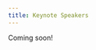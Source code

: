 ```yaml
---
title: Keynote Speakers
---
```


Coming soon! 
<!--
<br>

::: {.grid}

::: {.g-col-3}
![](ntg.jpg)
:::

::: {.g-col-9}
**Natalia Tejedor Garavito** is a Principal Enterprise Fellow at the University of Southampton and leads the Geospatial Data and Analysis Team in the [WorldPop](https://www.worldpop.org/#) programme.  Her expertise is in advanced applications of GIS, with focus on spatial demography to support decision-making processes, particularly in low- and middle-income countries, producing high resolution, open and contemporary data, mainly on projects related to reproductive, maternal, newborn, child, and adolescence health. She also leads the development of sophisticated analytical tools and provides capacity-building aimed at empowering local stakeholders to utilize spatial data effectively in their decision-making processes, facilitating knowledge transfer and fostering enduring partnerships with international stakeholders. Her experience includes collaborations with governments, academic and non-academic institutions, and NGOs around the world. 
:::

:::
---------------------------------

::: {.grid}

::: {.g-col-3}
![](morris.png)
:::

::: {.g-col-9}
**Michelle Morris** is Professor of Data Science for Food in the School of Food Science and Nutrition at the University of Leeds and a Fellow of the Alan Turing Institute in London. She leads the interdisciplinary Nutrition and Lifestyle Analytics team which uses novel forms of data, including supermarket transaction records from a number of UK supermarkets, for research into lifestyle behaviours and health. She is Academic Chair of the Leeds Institute for Data Analytics Data Scientist Development Programme and is passionate about empowering others to use data for public good.  Michelle is an investigator at the ESRC funded Consumer Data Research Centre, the UKRI Transforming UK Food Systems funded FIO-Food and DIO-Food projects and PI for the IGD funded Healthy and Sustainable Diets programme.

:::

:::


-----------------------------------

::: {.grid}

::: {.g-col-3}
![](ljw.jpg)
:::

::: {.g-col-9}
[**Levi John Wolf**](https://www.ljwolf.org/) is Associate Professor in Spatial Analysis at the University of Bristol’s Quantitative Spatial Science Lab. He works in spatial data science, building new methods and software to learn new things about social and environmental processes. The techniques developed are used across urban planning, political science, economics, public health, astronomy, and genomics to understand things like commuting, infill development, deprivation, voting, redistricing, industrial clusters, disease transmission, and anomaly detection in images. Levi is a core maintainer of [geopandas](https://geopandas.org/en/stable/), author of [CenPy](https://github.com/ljwolf/cenpy) and co-maintainer of [PySAL](https://github.com/pysal/pysal). He has recently written [Geographic Data Science with Python](https://geographicdata.science/book/intro.html), with Dani Arribas-Bel and Sergio Rey. He has industry experience at [Nextdoor](https://nextdoor.com/), [CARTO](https://carto.com/) and [Mondial Relay](https://www.mondialrelay.fr/).
 
:::

:::
-->